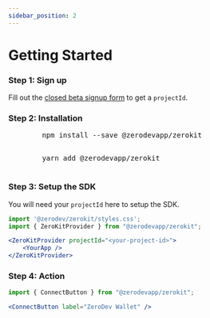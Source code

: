 ```yaml
---
sidebar_position: 2
---
```


# Getting Started

### Step 1: Sign up
Fill out the [closed beta signup form](https://docs.google.com/forms/d/e/1FAIpQLSfip6bMIYvd2Z5LDr3IRt-kCEc6x38TybcDe6gk_TRKvT-fMw/viewform) to get a `projectId`.


### Step 2: Installation
<Tabs>
  <TabItem value="npm" label="npm" default>
    <pre>
        <codeblock>npm install --save @zerodevapp/zerokit</codeblock>
    </pre>
  </TabItem>
  <TabItem value="yarn" label="yarn">
    <pre>
        <codeblock>yarn add @zerodevapp/zerokit</codeblock>
    </pre>
  </TabItem>
</Tabs>

### Step 3: Setup the SDK
You will need your `projectId` here to setup the SDK.
```jsx
import '@zerodev/zerokit/styles.css';
import { ZeroKitProvider } from "@zerodevapp/zerokit";
```
```jsx
<ZeroKitProvider projectId="<your-project-id>">
    <YourApp />
</ZeroKitProvider>
```

### Step 4: Action
```jsx
import { ConnectButton } from "@zerodevapp/zerokit";
```
```jsx live
<ConnectButton label="ZeroDev Wallet" />
```